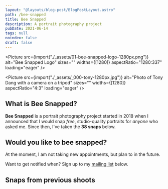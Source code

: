 ```yaml
---
layout: "@layouts/blog-post/BlogPostLayout.astro"
path: /bee-snapped
title: Bee Snapped
description: A portrait photography project
pubDate: 2021-06-14
tags: null
noindex: false
draft: false
---
```



<Picture
  src={import("./_assets/01-bee-snapped-logo-1280px.png")}
  alt="Bee Snapped Logo"
  sizes=""
  widths={[1280]}
  aspectRatio="1280:337"
  loading="eager"
/>

<Picture
  src={import("./_assets/_000-tony-1280px.jpg")}
  alt="Photo of Tony Dang with a camera on a tripod"
  sizes=""
  widths={[1280]}
  aspectRatio="4:3"
  loading="eager"
/>

## What is Bee Snapped?

**Bee Snapped** is a portrait photography project started in 2018 when I
announced that I would snap _free_, studio-quality portraits for _anyone_ who
asked me. Since then, I've taken the **38 snaps** below.

## Would you like to bee snapped?

At the moment, I am not taking new appointments, but plan to in the future.

Want to get notified when? Sign up to my [mailing list](#subscription-form)
below.

## Snaps from previous shoots

<Gallery />
